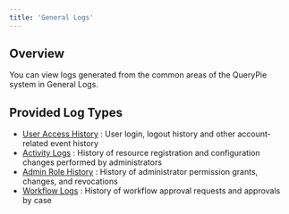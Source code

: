 ```yaml
---
title: 'General Logs'
---
```


## Overview

You can view logs generated from the common areas of the QueryPie system in General Logs.

## Provided Log Types

* [User Access History](general-logs/user-access-history) : User login, logout history and other account-related event history
* [Activity Logs](general-logs/activity-logs) : History of resource registration and configuration changes performed by administrators
* [Admin Role History](general-logs/admin-role-history) : History of administrator permission grants, changes, and revocations
* [Workflow Logs](general-logs/workflow-logs) : History of workflow approval requests and approvals by case

